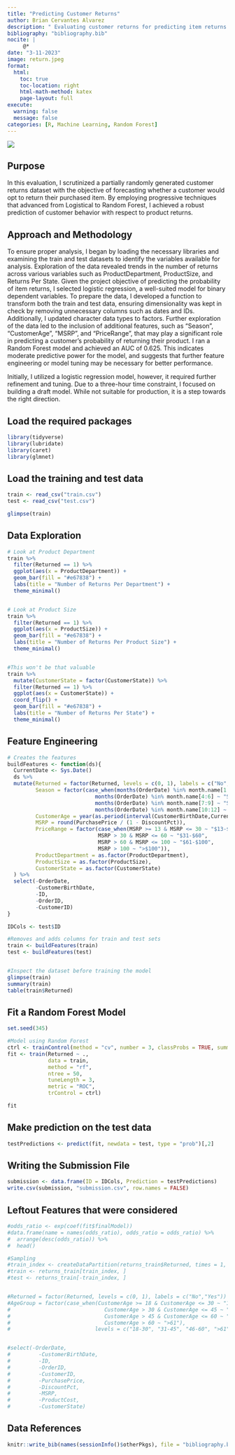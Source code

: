 ```yaml
---
title: "Predicting Customer Returns"
author: Brian Cervantes Alvarez
description: " Evaluating customer returns for predicting item returns using logistic regression and random forest techniques. Achieved robust predictions with moderate predictive power."
bibliography: "bibliography.bib"
nocite: |
     @*
date: "3-11-2023"
image: return.jpeg
format:
  html:
    toc: true
    toc-location: right
    html-math-method: katex
    page-layout: full
execute: 
  warning: false
  message: false
categories: [R, Machine Learning, Random Forest]
---
```


![](return.jpeg)

## Purpose

In this evaluation, I scrutinized a partially randomly generated customer returns dataset with the objective of forecasting whether a customer would opt to return their purchased item. By employing progressive techniques that advanced from Logistical to Random Forest, I achieved a robust prediction of customer behavior with respect to product returns.

## Approach and Methodology

To ensure proper analysis, I began by loading the necessary libraries and examining the train and test datasets to identify the variables available for analysis. Exploration of the data revealed trends in the number of returns across various variables such as ProductDepartment, ProductSize, and Returns Per State. Given the project objective of predicting the probability of item returns, I selected logistic regression, a well-suited model for binary dependent variables. To prepare the data, I developed a function to transform both the train and test data, ensuring dimensionality was kept in check by removing unnecessary columns such as dates and IDs. Additionally, I updated character data types to factors. Further exploration of the data led to the inclusion of additional features, such as "Season", "CustomerAge", "MSRP", and "PriceRange", that may play a significant role in predicting a customer's probability of returning their product. I ran a Random Forest model and achieved an AUC of 0.625. This indicates moderate predictive power for the model, and suggests that further feature engineering or model tuning may be necessary for better performance.

Initially, I utilized a logistic regression model, however, it required further refinement and tuning. Due to a three-hour time constraint, I focused on building a draft model. While not suitable for production, it is a step towards the right direction.

## Load the required packages

```r
library(tidyverse)
library(lubridate)
library(caret)
library(glmnet)
```

## Load the training and test data

```r
train <- read_csv("train.csv") 
test <- read_csv("test.csv") 

glimpse(train)
```

## Data Exploration

```r
# Look at Product Department
train %>% 
  filter(Returned == 1) %>%
  ggplot(aes(x = ProductDepartment)) +
  geom_bar(fill = "#e67838") +
  labs(title = "Number of Returns Per Department") + 
  theme_minimal()


# Look at Product Size
train %>% 
  filter(Returned == 1) %>%
  ggplot(aes(x = ProductSize)) +
  geom_bar(fill = "#e67838") +
  labs(title = "Number of Returns Per Product Size") + 
  theme_minimal()


#This won't be that valuable
train %>% 
  mutate(CustomerState = factor(CustomerState)) %>%
  filter(Returned == 1) %>%
  ggplot(aes(x = CustomerState)) +
  coord_flip() +
  geom_bar(fill = "#e67838") +
  labs(title = "Number of Returns Per State") + 
  theme_minimal()


```

## Feature Engineering

```r
# Creates the features
buildFeatures <- function(ds){
  CurrentDate <- Sys.Date()
  ds %>%
  mutate(Returned = factor(Returned, levels = c(0, 1), labels = c("No","Yes")),
         Season = factor(case_when(months(OrderDate) %in% month.name[1:3] ~ "Winter",
                            months(OrderDate) %in% month.name[4:6] ~ "Spring",
                            months(OrderDate) %in% month.name[7:9] ~ "Summer",
                            months(OrderDate) %in% month.name[10:12] ~ "Fall")), 
         CustomerAge = year(as.period(interval(CustomerBirthDate,CurrentDate))),
         MSRP = round(PurchasePrice / (1 - DiscountPct)),
         PriceRange = factor(case_when(MSRP >= 13 & MSRP <= 30 ~ "$13-$30",
                             MSRP > 30 & MSRP <= 60 ~ "$31-$60",
                             MSRP > 60 & MSRP <= 100 ~ "$61-$100",
                             MSRP > 100 ~ ">$100")),
         ProductDepartment = as.factor(ProductDepartment),
         ProductSize = as.factor(ProductSize),
         CustomerState = as.factor(CustomerState)
  ) %>%
  select(-OrderDate, 
         -CustomerBirthDate, 
         -ID, 
         -OrderID, 
         -CustomerID)
}

IDCols <- test$ID

#Removes and adds columns for train and test sets
train <- buildFeatures(train)
test <- buildFeatures(test)


#Inspect the dataset before training the model
glimpse(train)
summary(train)
table(train$Returned)

```

## Fit a Random Forest Model

```r
set.seed(345)

#Model using Random Forest 
ctrl <- trainControl(method = "cv", number = 3, classProbs = TRUE, summaryFunction = twoClassSummary)
fit <- train(Returned ~ .,
             data = train, 
             method = "rf",
             ntree = 50,
             tuneLength = 3,
             metric = "ROC",
             trControl = ctrl)

fit

```

## Make prediction on the test data

```r
testPredictions <- predict(fit, newdata = test, type = "prob")[,2]
```

## Writing the Submission File

```r
submission <- data.frame(ID = IDCols, Prediction = testPredictions)
write.csv(submission, "submission.csv", row.names = FALSE)
```

## Leftout Features that were considered

```r

#odds_ratio <- exp(coef(fit$finalModel))
#data.frame(name = names(odds_ratio), odds_ratio = odds_ratio) %>%  
#  arrange(desc(odds_ratio)) %>% 
#  head()

#Sampling
#train_index <- createDataPartition(returns_train$Returned, times = 1, p = 0.7, list = FALSE)
#train <- returns_train[train_index, ]
#test <- returns_train[-train_index, ]


#Returned = factor(Returned, levels = c(0, 1), labels = c("No","Yes"))
#AgeGroup = factor(case_when(CustomerAge >= 18 & CustomerAge <= 30 ~ "18-30",
#                              CustomerAge > 30 & CustomerAge <= 45 ~ "31-45",
#                              CustomerAge > 45 & CustomerAge <= 60 ~ "46-60",
#                              CustomerAge > 60 ~ ">61"),
#                           levels = c("18-30", "31-45", "46-60", ">61"))


#select(-OrderDate, 
#         -CustomerBirthDate, 
#         -ID, 
#         -OrderID, 
#         -CustomerID,
#         -PurchasePrice,
#         -DiscountPct,
#         -MSRP,
#         -ProductCost,
#         -CustomerState)
```

## Data References

```r
knitr::write_bib(names(sessionInfo()$otherPkgs), file = "bibliography.bib")
```